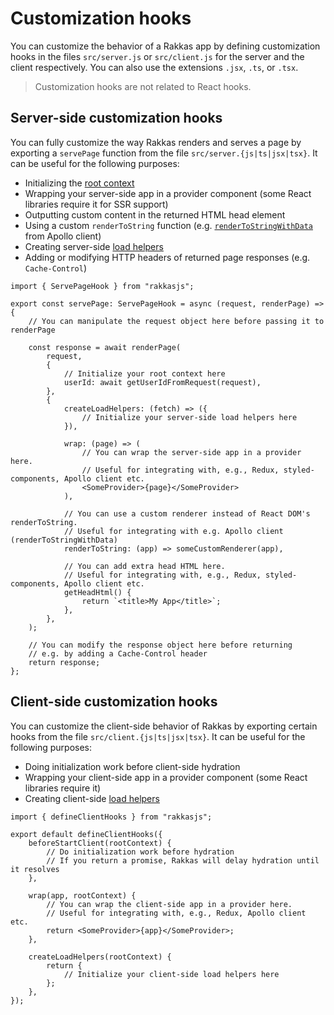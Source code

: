 
# Customization hooks

You can customize the behavior of a Rakkas app by defining customization hooks in the files `src/server.js` or `src/client.js` for the server and the client respectively. You can also use the extensions `.jsx`, `.ts`, or `.tsx`.

> Customization hooks are not related to React hooks.

## Server-side customization hooks <a id="server-side"/>

You can fully customize the way Rakkas renders and serves a page by exporting a `servePage` function from the file `src/server.{js|ts|jsx|tsx}`. It can be useful for the following purposes:

- Initializing the [root context](./layout-context#root-context)
- Wrapping your server-side app in a provider component (some React libraries require it for SSR support)
- Outputting custom content in the returned HTML head element
- Using a custom `renderToString` function (e.g. [`renderToStringWithData`](https://www.apollographql.com/docs/react/api/react/ssr/#rendertostringwithdata) from Apollo client)
- Creating server-side [load helpers](./load-helpers)
- Adding or modifying HTTP headers of returned page responses (e.g. `Cache-Control`)

```tsx
import { ServePageHook } from "rakkasjs";

export const servePage: ServePageHook = async (request, renderPage) => {
	// You can manipulate the request object here before passing it to renderPage

	const response = await renderPage(
		request,
		{
			// Initialize your root context here
			userId: await getUserIdFromRequest(request),
		},
		{
			createLoadHelpers: (fetch) => ({
				// Initialize your server-side load helpers here
			}),

			wrap: (page) => (
				// You can wrap the server-side app in a provider here.
				// Useful for integrating with, e.g., Redux, styled-components, Apollo client etc.
				<SomeProvider>{page}</SomeProvider>
			),

			// You can use a custom renderer instead of React DOM's renderToString.
			// Useful for integrating with e.g. Apollo client (renderToStringWithData)
			renderToString: (app) => someCustomRenderer(app),

			// You can add extra head HTML here.
			// Useful for integrating with, e.g., Redux, styled-components, Apollo client etc.
			getHeadHtml() {
				return `<title>My App</title>`;
			},
		},
	);

	// You can modify the response object here before returning
	// e.g. by adding a Cache-Control header
	return response;
};
```

## Client-side customization hooks <a id="client-side"/>

You can customize the client-side behavior of Rakkas by exporting certain hooks from the file `src/client.{js|ts|jsx|tsx}`. It can be useful for the following purposes:

- Doing initialization work before client-side hydration
- Wrapping your client-side app in a provider component (some React libraries require it)
- Creating client-side [load helpers](./load-helpers)

```tsx
import { defineClientHooks } from "rakkasjs";

export default defineClientHooks({
	beforeStartClient(rootContext) {
		// Do initialization work before hydration
		// If you return a promise, Rakkas will delay hydration until it resolves
	},

	wrap(app, rootContext) {
		// You can wrap the client-side app in a provider here.
		// Useful for integrating with, e.g., Redux, Apollo client etc.
		return <SomeProvider>{app}</SomeProvider>;
	},

	createLoadHelpers(rootContext) {
		return {
			// Initialize your client-side load helpers here
		};
	},
});
```
